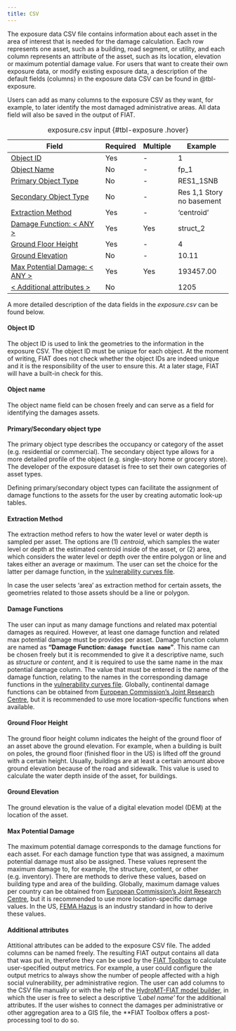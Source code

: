 ```yaml
---
title: CSV
---
```


The exposure data CSV file contains information about each asset in the area of interest that is needed for the damage calculation. Each row represents one asset, such as a building, road segment, or utility, and each column represents an attribute of the asset, such as its location, elevation or maximum potential damage value.
For users that want to create their own exposure data, or modify existing exposure data, a description of the default fields (columns) in the exposure data CSV can be found in @tbl-exposure.

::: {.callout-tip title="Tip"}
Users can add as many columns to the exposure CSV as they want, for example, to later identify the most damaged administrative areas. All data field will also be saved in the output of FIAT.
:::


| Field                                                  | Required | Multiple | Example                   |
|--------------------------------------------------------|----------|----------|---------------------------|
| [Object ID](#object-id)                                | Yes      | -        | 1                         |
| [Object Name](#object-name)                            | No       | -        | fp_1                      |
| [Primary Object Type](#primarysecondary-object-type)   | No       | -        | RES1_1SNB                 |
| [Secondary Object Type](#primarysecondary-object-type) | No       | -        | Res 1,1 Story no basement |
| [Extraction Method](#extraction-method)                | Yes      | -        | 'centroid'                |
| [Damage Function: < ANY >](#damage-functions)          | Yes      | Yes      | struct_2                  |
| [Ground Floor Height](#ground-floor-height)            | Yes      | -        | 4                         |
| [Ground Elevation](#ground-elevation)                  | No       | -        | 10.11                     |
| [Max Potential Damage: < ANY >](#max-potential-damage) | Yes      | Yes      | 193457.00                 |
| [< Additional attributes >](#additional-attributes)    | No       |          | 1205                      |
: exposure.csv input {#tbl-exposure .hover}

A more detailed description of the data fields in the *exposure.csv* can be found below.

#### Object ID
The object ID is used to link the geometries to the information in the exposure CSV. The object ID must be unique for each object. At the moment of writing, FIAT does not check whether the object IDs are indeed unique and it is the responsibility of the user to ensure this. At a later stage, FIAT will have a built-in check for this.

#### Object name
The object name field can be chosen freely and can serve as a field for identifying the damages assets.

#### Primary/Secondary object type
The primary object type describes the occupancy or category of the asset (e.g. residential or commercial). The secondary object type allows for a more detailed profile of the object (e.g. single-story home or grocery store). The developer of the exposure dataset is free to set their own categories of asset types.

::: {.callout-tip title="Tip"}
Defining primary/secondary object types can facilitate the assignment of damage functions to the assets for the user by creating automatic look-up tables.
:::

#### Extraction Method
The extraction method refers to how the water level or water depth is sampled per asset. The options are (1) *centroid*, which samples the water level or depth at the estimated centroid inside of the asset, or (2) area, which considers the water level or depth over the entire polygon or line and takes either an average or maximum. The user can set the choice for the latter per damage function, in the [vulnerability curves file](../vulnerability.qmd).

::: {.callout-important}
 In case the user selects 'area' as extraction method for certain assets, the geometries related to those assets should be a line or polygon.
:::

#### Damage Functions
The user can input as many damage functions and related max potential damages as required. However, at least one damage function and related max potential damage must be provides per asset. Damage function column are named as **"Damage Function: `damage function name`"**. This name can be chosen freely but it is recommended to give it a descriptive name, such as *structure* or *content*, and it is required to use the same name in the max potential damage column. The value that must be entered is the name of the damage function, relating to the names in the corresponding damage functions in the [vulnerability curves file](../vulnerability.qmd). Globally, continental damage functions can be obtained from [European Commission's Joint Research Centre](https://publications.jrc.ec.europa.eu/repository/handle/JRC105688), but it is recommended to use more location-specific functions when available.

#### Ground Floor Height
The ground floor height column indicates the height of the ground floor of an asset above the ground elevation. For example, when a building is built on poles, the ground floor (finished floor in the US) is lifted off the ground with a certain height. Usually, buildings are at least a certain amount above ground elevation because of the road and sidewalk. This value is used to calculate the water depth inside of the asset, for buildings.

#### Ground Elevation
The ground elevation is the value of a digital elevation model (DEM) at the location of the asset.

#### Max Potential Damage
The maximum potential damage corresponds to the damage functions for each asset. For each damage function type that was assigned, a maximum potential damage must also be assigned. These values represent the maximum damage to, for example, the structure, content, or other (e.g. inventory). There are methods to derive these values, based on building type and area of the building. Globally, maximum damage values per country can be obtained from [European Commission's Joint Research Centre](https://publications.jrc.ec.europa.eu/repository/handle/JRC105688), but it is recommended to use more location-specific damage values. In the US, [FEMA Hazus](https://www.fema.gov/flood-maps/products-tools/hazusis) is an industry standard in how to derive these values.

#### Additional attributes
Attitional attributes can be added to the exposure CSV file. The added columns can be named freely. The resulting FIAT output contains all data that was put in, therefore they can be used by the [FIAT Toolbox](https://github.com/Deltares/fiat_toolbox) to calculate user-specified output metrics. For example, a user could configure the output metrics to always show the number of people affected with a high social vulnerability, per administrative region. The user can add columns to the CSV file manually or with the help of the [HydroMT-FIAT model builder](https://deltares.github.io/hydromt_fiat/latest/#), in which the user is free to select a descriptive *'Label name'* for the additional attributes. If the user wishes to connect the damages per administrative or other aggregation area to a GIS file, the **FIAT Toolbox offers a post-processing tool to do so.
